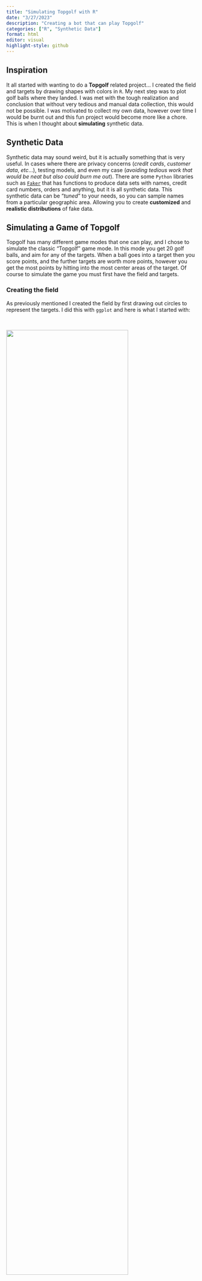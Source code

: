 ```yaml
---
title: "Simulating Topgolf with R"
date: "3/27/2023"
description: "Creating a bot that can play Topgolf"
categories: ["R", "Synthetic Data"]
format: html
editor: visual
highlight-style: github
---
```


## Inspiration

It all started with wanting to do a **Topgolf** related project... I created the field and targets by drawing shapes with colors in `R`. My next step was to plot golf balls where they landed. I was met with the tough realization and conclusion that without very tedious and manual data collection, this would not be possible. I was motivated to collect my own data, however over time I would be burnt out and this fun project would become more like a chore. This is when I thought about **simulating** synthetic data.

## Synthetic Data

Synthetic data may sound weird, but it is actually something that is very useful. In cases where there are privacy concerns (*credit cards*, *customer data*, *etc*...), testing models, and even my case (*avoiding tedious work that would be neat but also could burn me out*). There are some `Python` libraries such as [`Faker`](https://faker.readthedocs.io/en/master/) that has functions to produce data sets with names, credit card numbers, orders and anything, but it is all synthetic data. This synthetic data can be "*tuned*" to your needs, so you can sample names from a particular geographic area. Allowing you to create **customized** and **realistic distributions** of fake data.

## Simulating a Game of Topgolf

Topgolf has many different game modes that one can play, and I chose to simulate the classic "Topgolf" game mode. In this mode you get 20 golf balls, and aim for any of the targets. When a ball goes into a target then you score points, and the further targets are worth more points, however you get the most points by hitting into the most center areas of the target. Of course to simulate the game you must first have the field and targets.

### Creating the field

As previously mentioned I created the field by first drawing out circles to represent the targets. I did this with `ggplot` and here is what I started with:

<br>

![](images/field.png){width="80%"}

<br>

Next I created the back trench target which was a simple rectangle. Once I got all of the targets in place I gave them their respective colors and started looking to methods for creating random data.

### Creating the data

I ended up going with the `runif()` function in `R` to create my simulated data. I picked this function as I could specify the number of values I wanted to output, the minimum value and the maximum value. From there it would generate a random vector of numbers within my set min and max values. I had two `runif()` functions, one for the x coordinates of the simulated golf balls and one for the y coordinates.

For the first visual I made, I simulated balls randomly within the bounds of the field and then created this heatmap:

<br>

![](images/field-heat-map.png){width="80%"}

<br>

After playing around with the visual aesthetics and adjusting the values for creating the sythetic data I was left with this final version:

<br>

![](/images/dynamic/topgolf.png){width="80%"}

<br>

### Automation and "bots"

However, this is only the final version of the visual... Currently I'm using `R` and `GitHub Actions` to create a bot that will play games of Topgolf at set schedules and report the game's results. As of the writing of this blog post, the bot is working and plays a new game every day. Right now it plays the default Topgolf game mode, which gives 20 balls to hit into any of the targets.

In addition to playing a game each day, the bot makes a random decision on what club it will use for the 20 balls it hits. Currently the club choice will determine the distance of where the balls can be hit. So a driver will allow for the bot to hit the back targets, and a pitching wedge will only hit out to the green targets.

There is not a scoring system implemented yet, but I have already created the code and confirmed that I can detect if a ball scores in a target, and which target it scores in. My next step is to implement the scoring system with this and create a **virtual scorecard** that will update with each game.

[Click here](https://github.com/bradfordjohnson/topgolf-simulation) to check out my bot's most recent game, and I will be updating this blog post as I implement more features!
